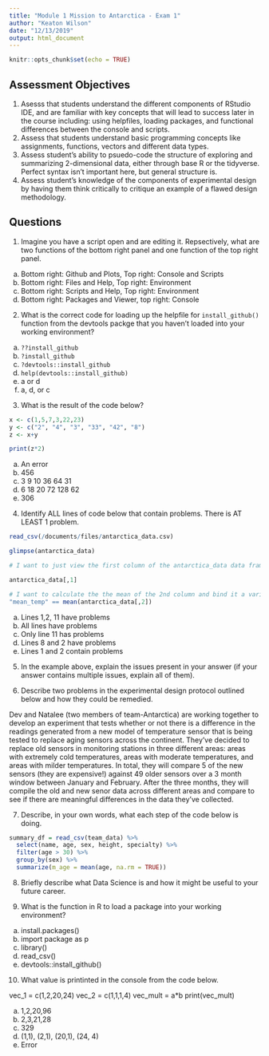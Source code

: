 ```yaml
---
title: "Module 1 Mission to Antarctica - Exam 1"
author: "Keaton Wilson"
date: "12/13/2019"
output: html_document
---
```


```r
knitr::opts_chunk$set(echo = TRUE)
```

## Assessment Objectives  
1. Asesss that students understand the different components of RStudio IDE, and are familiar with key concepts that will lead to success later in the course including: using helpfiles, loading packages, and functional differences between the console and scripts.  
2. Assess that students understand basic programming concepts like assignments, functions, vectors and different data types.  
3. Assess student's ability to psuedo-code the structure of exploring and summarizing 2-dimensional data, either through base R or the tidyverse. Perfect syntax isn't important here, but general structure is.  
4. Assess student's knowledge of the components of experimental design by having them think critically to critique an example of a flawed design methodology. 


## Questions  
1. Imagine you have a script open and are editing it. Repsectively, what are two functions of the bottom right panel and one function of the top right panel.  
a. Bottom right: Github and Plots, Top right: Console and Scripts
b. Bottom right: Files and Help, Top right: Environment
c. Bottom right: Scripts and Help, Top right: Environment
d. Bottom right: Packages and Viewer, top right: Console

2. What is the correct code for loading up the helpfile for `install_github()` function from the devtools packge that you haven't loaded into your working environment?  
a. `??install_github`  
b. `?install_github`  
c. `?devtools::install_github`  
d. `help(devtools::install_github)`  
e. a or d  
f. a, d, or c  

3. What is the result of the code below?
```r
x <- c(1,5,7,3,22,23)
y <- c("2", "4", "3", "33", "42", "8")
z <- x+y

print(z*2)
```

a. An error  
b. 456  
c. 3 9 10 36 64 31  
d. 6 18 20 72 128 62  
e. 306  

4. Identify ALL lines of code below that contain problems. There is AT LEAST 1 problem. 

```r

read_csv(/documents/files/antarctica_data.csv)

glimpse(antarctica_data)

# I want to just view the first column of the antarctica_data data frame

antarctica_data[,1]

# I want to calculate the the mean of the 2nd column and bind it a variable called "mean_temp"
"mean_temp" == mean(antarctica_data[,2])
```

a. Lines 1,2, 11 have problems
b. All lines have problems
c. Only line 11 has problems
d. Lines 8 and 2 have problems
e. Lines 1 and 2 contain problems

5. In the example above, explain the issues present in your answer (if your answer contains multiple issues, explain all of them).  



6. Describe two problems in the experimental design protocol outlined below and how they could be remedied.

Dev and Natalee (two members of team-Antarctica) are working together to develop an experiment that tests whether or not there is a difference in the readings generated from a new model of temperature sensor that is being tested to replace aging sensors across the continent. They've decided to replace old sensors in monitoring stations in three different areas: areas with extremely cold temperatures, areas with moderate temperatures, and areas with milder temperatures. In total, they will compare 5 of the new sensors (they are expensive!) against 49 older sensors over a 3 month window between January and February. After the three months, they will compile the old and new senor data across different areas and compare to see if there are meaningful differences in the data they've collected.  

7. Describe, in your own words, what each step of the code below is doing. 
```r

summary_df = read_csv(team_data) %>%
  select(name, age, sex, height, specialty) %>%
  filter(age > 30) %>%
  group_by(sex) %>%
  summarize(m_age = mean(age, na.rm = TRUE))
```

8. Briefly describe what Data Science is and how it might be useful to your future career.   


9. What is the function in R to load a  package into your working environment?  
a. install.packages()  
b. import package as p  
c. library()  
d. read_csv()  
e. devtools::install_github()  


10. What value is printinted in the console from the code below.  

vec_1 = c(1,2,20,24)
vec_2 = c(1,1,1,4)
vec_mult = a*b
print(vec_mult)  

a. 1,2,20,96  
b. 2,3,21,28  
c. 329  
d. (1,1), (2,1), (20,1), (24, 4)  
e. Error  